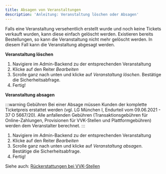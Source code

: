 ```yaml
---
title: Absagen von Veranstaltungen
description: 'Anleitung: Veranstaltung löschen oder Absagen'
---
```


Falls eine Veranstaltung versehentlich erstellt wurde und noch keine Tickets verkauft wurden, kann diese einfach gelöscht werden. Existieren bereits Bestellungen, so kann die Veranstaltung nicht mehr gelöscht werden. In diesem Fall kann die Veranstaltung abgesagt werden.

**Veranstaltung löschen**

1. Navigiere im Admin-Backend zu der entsprechenden Veranstaltung
2. Klicke auf den Reiter *Bearbeiten*
3. Scrolle ganz nach unten und klicke auf *Veranstaltung löschen*. Bestätige die Sicherheitsabfrage.
4. Fertig!

**Veranstaltung absagen**

:::warning Gebühren
Bei einer Absage müssen Kunden der komplette Ticketpreis erstattet werden (vgl. LG München I, Endurteil vom 09.06.2021 - 37 O 5667/20). Alle anfallenden Gebühren (Transaktionsgebühren für Online-Zahlungen, Provisionen für VVK-Stellen und Plattformgebühren) werden dem Veranstalter berechnet.
:::

1. Navigiere im Admin-Backend zu der entsprechenden Veranstaltung
2. Klicke auf den Reiter *Bearbeiten*
3. Scrolle ganz nach unten und klicke auf *Veranstaltung absagen*. Bestätige die Sicherheitsabfrage.
4. Fertig!

Siehe auch: [Rückerstattungen bei VVK-Stellen](../07-Vorverkaufsstellen/02-refunds.mdx)